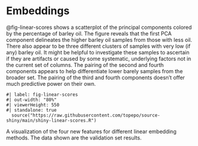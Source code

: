 

# Embeddings {#sec-embeddings}

@fig-linear-scores shows a scatterplot of the principal components colored by the percentage of barley oil.  The figure reveals that the first PCA component delineates the higher barley oil samples from those with less oil.  There also appear to be three different clusters of samples with very low (if any) barley oil. It might be helpful to investigate these samples to ascertain if they are artifacts or caused by some systematic, underlying factors not in the current set of columns. The pairing of the second and fourth components appears to help differentiate lower barely samples from the broader set. The pairing of the third and fourth components doesn’t offer much predictive power on their own.

::: {#fig-linear-scores}

::: {.figure-content}

```shinylive-r
#| label: fig-linear-scores
#| out-width: "80%"
#| viewerHeight: 550
#| standalone: true
  source("https://raw.githubusercontent.com/topepo/source-shiny/main/shiny-linear-scores.R")
```
:::

A visualization of the four new features for different linear embedding methods. The data shown are the validation set results.

:::